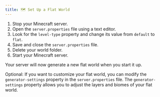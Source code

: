 ```yaml
---
title: 🗺️ Set Up a Flat World
---
```


1. Stop your Minecraft server.
2. Open the `server.properties` file using a text editor.
3. Look for the `level-type` property and change its value from `default` to `flat`.
4. Save and close the `server.properties` file.
5. Delete your world folder.
6. Start your Minecraft server.

Your server will now generate a new flat world when you start it up.

Optional: If you want to customize your flat world, you can modify the `generator-settings` property in the `server.properties` file. The `generator-settings` property allows you to adjust the layers and biomes of your flat world.
